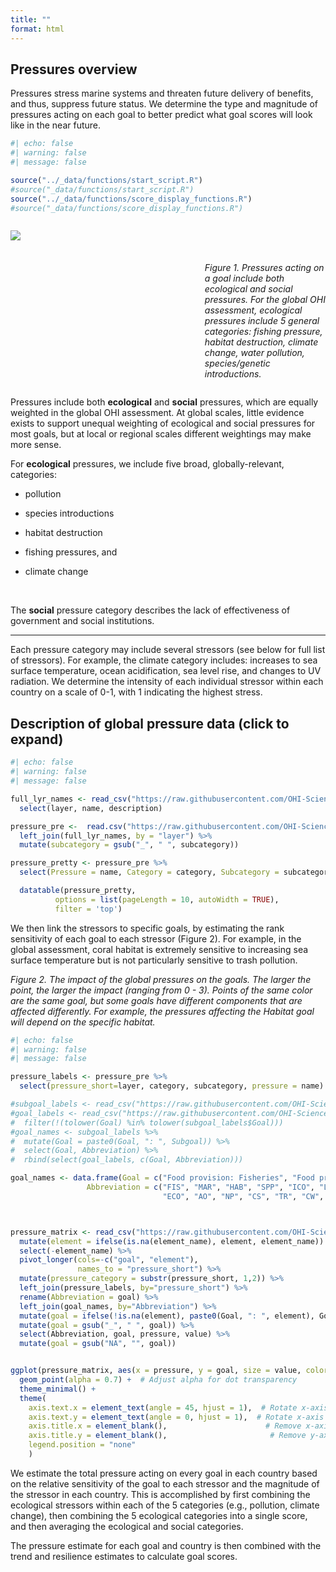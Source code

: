 ```yaml
---
title: ""
format: html
---
```


## Pressures overview
Pressures stress marine systems and threaten future delivery of benefits, and thus, suppress future status. We determine the type and magnitude of pressures acting on each goal to better predict what goal scores will look like in the near future. 

```r
#| echo: false
#| warning: false
#| message: false

source("../_data/functions/start_script.R")
#source("_data/functions/start_script.R")
source("../_data/functions/score_display_functions.R")
#source("_data/functions/score_display_functions.R")
```

:::: {.columns} 

::: {.column width="60%"}
![](https://user-images.githubusercontent.com/5685517/144595918-46f11d06-68a8-44af-a706-d16baf3e6b43.png)

:::

::: {.column width="40%"}

<br>
<br>
<br>
*Figure 1. Pressures acting on a goal include both ecological and social pressures. For the global OHI assessment, ecological pressures include 5 general categories: fishing pressure, habitat destruction, climate change, water pollution, species/genetic introductions.*


:::

::::


Pressures include both **ecological** and **social** pressures, which are equally weighted in the global OHI assessment. At global scales, little evidence exists to support unequal weighting of ecological and social pressures for most goals, but at local or regional scales different weightings may make more sense.
 
For **ecological** pressures, we include five broad, globally-relevant, categories:

- pollution

- species introductions 

- habitat destruction 

- fishing pressures, and 

- climate change 

<br>

The **social** pressure category describes the lack of effectiveness of government and social institutions.

----

Each pressure category may include several stressors (see below for full list of stressors). For example, the climate category includes: increases to sea surface temperature, ocean acidification, sea level rise, and changes to UV radiation. We determine the intensity of each individual stressor within each country on a scale of 0-1, with 1 indicating the highest stress.

::: {.callout-note collapse=true}

## Description of global pressure data (click to expand)

```r
#| echo: false
#| warning: false
#| message: false

full_lyr_names <- read_csv("https://raw.githubusercontent.com/OHI-Science/ohi-global/draft/metadata_documentation/layers_eez_base.csv") %>% 
  select(layer, name, description)

pressure_pre <-  read.csv("https://raw.githubusercontent.com/OHI-Science/ohi-global/draft/eez/conf/pressure_categories.csv") %>% 
  left_join(full_lyr_names, by = "layer") %>% 
  mutate(subcategory = gsub("_", " ", subcategory))

pressure_pretty <- pressure_pre %>%
  select(Pressure = name, Category = category, Subcategory = subcategory, Description = description)

  datatable(pressure_pretty,
          options = list(pageLength = 10, autoWidth = TRUE),
          filter = 'top')
```

:::

We then link the stressors to specific goals, by estimating the rank sensitivity of each goal to each stressor (Figure 2). For example, in the global assessment, coral habitat is extremely sensitive to increasing sea surface temperature but is not particularly sensitive to trash pollution. 

*Figure 2. The impact of the global pressures on the goals. The larger the point, the larger the impact (ranging from 0 - 3). Points of the same color are the same goal, but some goals have different components that are affected differently. For example, the pressures affecting the Habitat goal will depend on the specific habitat.*

```r
#| echo: false
#| warning: false
#| message: false

pressure_labels <- pressure_pre %>%
  select(pressure_short=layer, category, subcategory, pressure = name)

#subgoal_labels <- read_csv("https://raw.githubusercontent.com/OHI-Science/ohi-global/draft/metadata_documentation/ohi_model/tables/Subgoal_Descriptions.csv") 
#goal_labels <- read_csv("https://raw.githubusercontent.com/OHI-Science/ohi-global/draft/metadata_documentation/ohi_model/tables/ten_goals.csv") %>%
#  filter(!(tolower(Goal) %in% tolower(subgoal_labels$Goal)))
#goal_names <- subgoal_labels %>%
#  mutate(Goal = paste0(Goal, ": ", Subgoal)) %>%
#  select(Goal, Abbreviation) %>%
#  rbind(select(goal_labels, c(Goal, Abbreviation)))

goal_names <- data.frame(Goal = c("Food provision: Fisheries", "Food provision: Mariculture", "Biodiversity: Habitat", "Biodiversity: Species condition", "Sense of place: Iconic species", "Sense of place: Lasting special places", "Livelihoods", "Economies", "Artisanal Fishing Opportunity", "Natural Products", "Carbon Storage", "Tourism and Recreation", "Clean Waters", "Coastal Protection"),
                 Abbreviation = c("FIS", "MAR", "HAB", "SPP", "ICO", "LSP", "LIV",
                                  "ECO", "AO", "NP", "CS", "TR", "CW", "CP"))



pressure_matrix <- read_csv("https://raw.githubusercontent.com/OHI-Science/ohi-global/draft/eez/conf/pressures_matrix.csv") %>%
  mutate(element = ifelse(is.na(element_name), element, element_name)) %>%
  select(-element_name) %>%
  pivot_longer(cols=-c("goal", "element"),
               names_to = "pressure_short") %>%
  mutate(pressure_category = substr(pressure_short, 1,2)) %>%
  left_join(pressure_labels, by="pressure_short") %>%
  rename(Abbreviation = goal) %>%
  left_join(goal_names, by="Abbreviation") %>%
  mutate(goal = ifelse(!is.na(element), paste0(Goal, ": ", element), Goal)) %>%
  mutate(goal = gsub("_", " ", goal)) %>%
  select(Abbreviation, goal, pressure, value) %>%
  mutate(goal = gsub("NA", "", goal))


ggplot(pressure_matrix, aes(x = pressure, y = goal, size = value, color = Abbreviation)) +
  geom_point(alpha = 0.7) +  # Adjust alpha for dot transparency
  theme_minimal() +
  theme(
    axis.text.x = element_text(angle = 45, hjust = 1),  # Rotate x-axis labels
    axis.text.y = element_text(angle = 0, hjust = 1),  # Rotate x-axis labels
    axis.title.x = element_blank(),                      # Remove x-axis title
    axis.title.y = element_blank(),                       # Remove y-axis title
    legend.position = "none"
    ) 


```


We estimate the total pressure acting on every goal in each country based on the relative sensitivity of the goal to each stressor and the magnitude of the stressor in each country. This is accomplished by first combining the ecological stressors within each of the 5 categories (e.g., pollution, climate change), then combining the 5 ecological categories into a single score, and then averaging the ecological and social categories.

The pressure estimate for each goal and country is then combined with the trend and resilience estimates to calculate goal scores.


